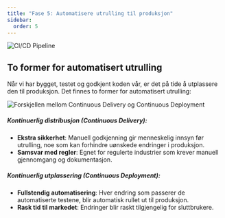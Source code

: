```yaml
---
title: "Fase 5: Automatisere utrulling til produksjon"
sidebar:
  order: 5
---
```


![CI/CD Pipeline](../../../../assets/images/AutoProd.png)

## To former for automatisert utrulling

Når vi har bygget, testet og godkjent koden vår, er det på tide å utplassere den til produksjon. Det finnes to former for automatisert utrulling:

![Forskjellen mellom Continuous Delivery og Continuous Deployment](../../../../assets/images/CD-diff.png)

##### **Kontinuerlig distribusjon (Continuous Delivery)**:

- **Ekstra sikkerhet**: Manuell godkjenning gir menneskelig innsyn før utrulling, noe som kan forhindre uønskede endringer i produksjon.
- **Samsvar med regler**: Egnet for regulerte industrier som krever manuell gjennomgang og dokumentasjon.

##### **Kontinuerlig utplassering (Continuous Deployment)**:

- **Fullstendig automatisering**: Hver endring som passerer de automatiserte testene, blir automatisk rullet ut til produksjon.
- **Rask tid til markedet**: Endringer blir raskt tilgjengelig for sluttbrukere.


<SelectCorrect
  question="Hva er formålet med å automatisere utrulling til produksjon?"
  correct="For å sikre at koden blir raskt og sikkert utplassert til produksjon."
  wrong1="For å teste koden i et realistisk miljø før den rulles ut til produksjon."
  wrong2="For å overvåke ytelsen og tilstanden til applikasjonen."
/>


<LikeThisPage />

